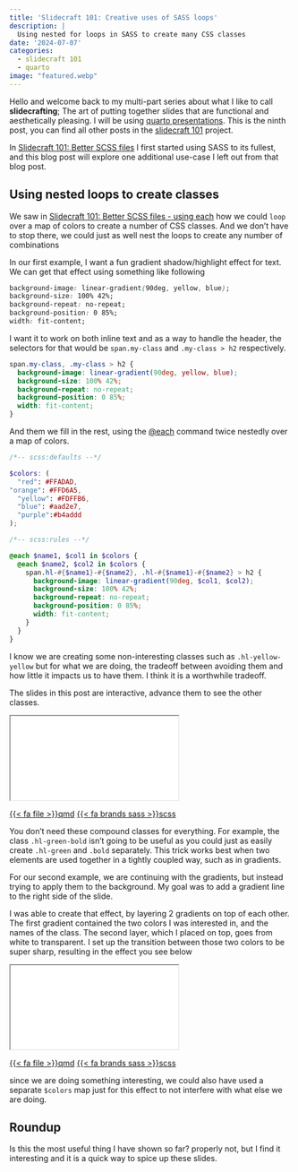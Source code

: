 ```yaml
---
title: 'Slidecraft 101: Creative uses of SASS loops'
description: |
  Using nested for loops in SASS to create many CSS classes
date: '2024-07-07'
categories:
  - slidecraft 101
  - quarto
image: "featured.webp"
---
```


Hello and welcome back to my multi-part series about what I like to call **slidecrafting**; The art of putting together slides that are functional and aesthetically pleasing. I will be using [quarto presentations](https://quarto.org/). This is the ninth post, you can find all other posts in the [slidecraft 101](../../project/slidecraft-101/index.qmd#blog-posts) project.

In [Slidecraft 101: Better SCSS files](../slidecraft-scss-uses/index.qmd) I first started using SASS to its fullest, and this blog post will explore one additional use-case I left out from that blog post.

## Using nested loops to create classes

We saw in [Slidecraft 101: Better SCSS files - using each](../slidecraft-scss-uses/index.qmd#using-each-to-automatically-create-classes) how we could `loop` over a map of colors to create a number of CSS classes. And we don't have to stop there, we could just as well nest the loops to create any number of combinations

In our first example, I want a fun gradient shadow/highlight effect for text. We can get that effect using something like following

```css
background-image: linear-gradient(90deg, yellow, blue);
background-size: 100% 42%;
background-repeat: no-repeat;
background-position: 0 85%;
width: fit-content;
```

I want it to work on both inline text and as a way to handle the header, the selectors for that would be `span.my-class` and `.my-class > h2` respectively.


```css
span.my-class, .my-class > h2 {
  background-image: linear-gradient(90deg, yellow, blue);
  background-size: 100% 42%;
  background-repeat: no-repeat;
  background-position: 0 85%;
  width: fit-content;
}
```

And them we fill in the rest, using the [@each](https://sass-lang.com/documentation/at-rules/control/each/#with-maps) command twice nestedly over a map of colors.

```scss
/*-- scss:defaults --*/

$colors: (
  "red": #FFADAD, 
"orange": #FFD6A5, 
  "yellow": #FDFFB6, 
  "blue": #aad2e7, 
  "purple":#b4addd
);

/*-- scss:rules --*/

@each $name1, $col1 in $colors {
  @each $name2, $col2 in $colors {
    span.hl-#{$name1}-#{$name2}, .hl-#{$name1}-#{$name2} > h2 {
      background-image: linear-gradient(90deg, $col1, $col2);
      background-size: 100% 42%;
      background-repeat: no-repeat;
      background-position: 0 85%;
      width: fit-content;
    }
  }
}
```

I know we are creating some non-interesting classes such as `.hl-yellow-yellow` but for what we are doing, the tradeoff between avoiding them and how little it impacts us to have them. I think it is a worthwhile tradeoff.

::: {.callout-important}
The slides in this post are interactive, advance them to see the other classes.
:::

<iframe class="slide-deck" src="_tip-1.html">

</iframe>

<a href="_tip-1.qmd" target="_blank" class="listing-slides btn-links">{{< fa file >}}qmd<a>
<a href="_tip-1.scss" target="_blank" class="listing-video btn-links">{{< fa brands sass >}}scss<a>

::: {.callout-note}
You don't need these compound classes for everything. For example, the class `.hl-green-bold` isn't going to be useful as you could just as easily create `.hl-green` and `.bold` separately. This trick works best when two elements are used together in a tightly coupled way, such as in gradients. 
:::

For our second example, we are continuing with the gradients, but instead trying to apply them to the background. My goal was to add a gradient line to the right side of the slide. 

I was able to create that effect, by layering 2 gradients on top of each other. The first gradient contained the two colors I was interested in, and the names of the class. The second layer, which I placed on top, goes from white to transparent. I set up the transition between those two colors to be super sharp, resulting in the effect you see below

<iframe class="slide-deck" src="_tip-2.html">

</iframe>

<a href="_tip-2.qmd" target="_blank" class="listing-slides btn-links">{{< fa file >}}qmd<a>
<a href="_tip-2.scss" target="_blank" class="listing-video btn-links">{{< fa brands sass >}}scss<a>

since we are doing something interesting, we could also have used a separate `$colors` map just for this effect to not interfere with what else we are doing.

## Roundup

Is this the most useful thing I have shown so far? properly not, but I find it interesting and it is a quick way to spice up these slides.
